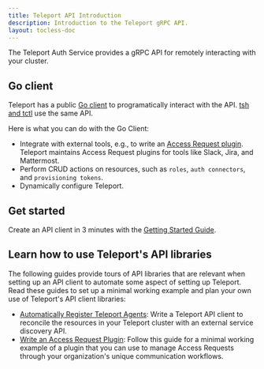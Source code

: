 ```yaml
---
title: Teleport API Introduction
description: Introduction to the Teleport gRPC API.
layout: tocless-doc
---
```


The Teleport Auth Service provides a gRPC API for remotely interacting with
your cluster.

## Go client

Teleport has a public [Go
client](https://pkg.go.dev/github.com/gravitational/teleport/api/client) to
programatically interact with the API. [tsh and tctl](../reference/cli.mdx) use
the same API.

Here is what you can do with the Go Client:

 - Integrate with external tools, e.g., to write an [Access Request
   plugin](../access-controls/access-request-plugins/index.mdx). Teleport
   maintains Access Request plugins for tools like Slack, Jira, and Mattermost.
 - Perform CRUD actions on resources, such as `roles`, `auth connectors`, and
   `provisioning tokens`.
 - Dynamically configure Teleport.

## Get started

Create an API client in 3 minutes with the [Getting Started
Guide](./getting-started.mdx).

## Learn how to use Teleport's API libraries

The following guides provide tours of API libraries that are relevant when
setting up an API client to automate some aspect of setting up Teleport. Read
these guides to set up a minimal working example and plan your own use of
Teleport's API client libraries:

- [Automatically Register Teleport Agents](./automatically-register-agents.mdx):
  Write a Teleport API client to reconcile the resources in your Teleport
  cluster with an external service discovery API.
- [Write an Access Request Plugin](./access-plugin.mdx): Follow this guide for a
  minimal working example of a plugin that you can use to manage Access Requests
  through your organization's unique communication workflows.
